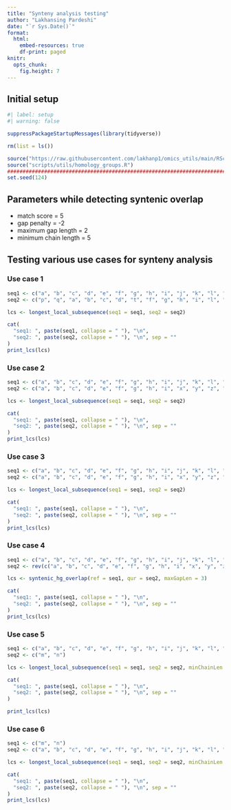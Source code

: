 ```yaml
---
title: "Synteny analysis testing"
author: "Lakhansing Pardeshi"
date: "`r Sys.Date()`"
format: 
  html: 
    embed-resources: true
    df-print: paged
knitr: 
  opts_chunk:
    fig.height: 7
---
```


## Initial setup

```r
#| label: setup
#| warning: false

suppressPackageStartupMessages(library(tidyverse))

rm(list = ls())

source("https://raw.githubusercontent.com/lakhanp1/omics_utils/main/RScripts/utils.R")
source("scripts/utils/homology_groups.R")
################################################################################
set.seed(124)

```

## Parameters while detecting syntenic overlap

- match score = 5
- gap penalty = -2
- maximum gap length = 2
- minimum chain length = 5

## Testing various use cases for synteny analysis

### Use case 1

```r
seq1 <- c("a", "b", "c", "d", "e", "f", "g", "h", "i", "j", "k", "l", "m", "n", "o", "r", "s", "t")
seq2 <- c("p", "q", "a", "b", "c", "d", "t", "f", "g", "h", "i", "l", "m", "n", "x", "y", "z", "i", "j", "k")

lcs <- longest_local_subsequence(seq1 = seq1, seq2 = seq2)
```

```r
cat(
  "seq1: ", paste(seq1, collapse = " "), "\n",
  "seq2: ", paste(seq2, collapse = " "), "\n", sep = ""
)
print_lcs(lcs)

```

### Use case 2

```r
seq1 <- c("a", "b", "c", "d", "e", "f", "g", "h", "i", "j", "k", "l", "m", "n", "o", "p", "q", "r", "s", "t")
seq2 <- c("a", "b", "c", "d", "e", "f", "g", "h", "i", "x", "y", "z", "i", "j", "k")

lcs <- longest_local_subsequence(seq1 = seq1, seq2 = seq2)
```

```r
cat(
  "seq1: ", paste(seq1, collapse = " "), "\n",
  "seq2: ", paste(seq2, collapse = " "), "\n", sep = ""
)
print_lcs(lcs)

```

### Use case 3

```r
seq1 <- c("a", "b", "c", "d", "e", "f", "g", "h", "i", "j", "k", "l", "m", "n", "o", "p", "q", "r", "s", "t")
seq2 <- c("a", "b", "c", "d", "e", "f", "g", "h", "i", "x", "y", "z", "i", "j", "k", "l", "m")

lcs <- longest_local_subsequence(seq1 = seq1, seq2 = seq2)
```

```r
cat(
  "seq1: ", paste(seq1, collapse = " "), "\n",
  "seq2: ", paste(seq2, collapse = " "), "\n", sep = ""
)
print_lcs(lcs)
```

### Use case 4

```r
seq1 <- c("a", "b", "c", "d", "e", "f", "g", "h", "i", "j", "k", "l", "m", "n", "o", "p", "q", "r", "s", "t")
seq2 <- rev(c("a", "b", "c", "d", "e", "f", "g", "h", "i", "x", "y", "z", "j", "k", "l", "m"))

lcs <- syntenic_hg_overlap(ref = seq1, qur = seq2, maxGapLen = 3)
```

```r
cat(
  "seq1: ", paste(seq1, collapse = " "), "\n",
  "seq2: ", paste(seq2, collapse = " "), "\n", sep = ""
)
print_lcs(lcs)

```


### Use case 5

```r
seq1 <- c("a", "b", "c", "d", "e", "f", "g", "h", "i", "j", "k", "l", "m", "n", "o", "p", "q", "r", "s", "t")
seq2 <- c("m", "n")

lcs <- longest_local_subsequence(seq1 = seq1, seq2 = seq2, minChainLen = 2)

```

```r
cat(
  "seq1: ", paste(seq1, collapse = " "), "\n",
  "seq2: ", paste(seq2, collapse = " "), "\n", sep = ""
)

print_lcs(lcs)

```

### Use case 6

```r
seq1 <- c("m", "n")
seq2 <- c("a", "b", "c", "d", "e", "f", "g", "h", "i", "j", "k", "l", "m", "n", "o", "p", "q", "r", "s", "t")

lcs <- longest_local_subsequence(seq1 = seq1, seq2 = seq2, minChainLen = 2)
```

```r
cat(
  "seq1: ", paste(seq1, collapse = " "), "\n",
  "seq2: ", paste(seq2, collapse = " "), "\n", sep = ""
)
print_lcs(lcs)

```
